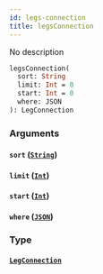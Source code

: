 ```yaml
---
id: legs-connection
title: legsConnection
---
```


No description

```graphql
legsConnection(
  sort: String
  limit: Int = 0
  start: Int = 0
  where: JSON
): LegConnection

```

### Arguments

#### `sort` ([`String`](/v1/scalars/string))

#### `limit` ([`Int`](/v1/scalars/int))

#### `start` ([`Int`](/v1/scalars/int))

#### `where` ([`JSON`](/v1/scalars/json))

### Type

#### [`LegConnection`](/v1/objects/leg-connection)
